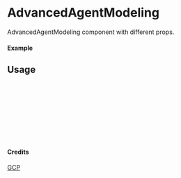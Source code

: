 
<Meta of={AdvancedAgentModeling} title="GCP/AdvancedAgentModeling" />

# AdvancedAgentModeling

AdvancedAgentModeling component with different props.

#### Example

<Canvas of={AdvancedAgentModeling.Primary} />

## Usage

```ts
import { AdvancedAgentModeling } from "yadl-ui";

const Example = () => {
  return (
      <AdvancedAgentModeling />
  );
};

export default Example;
```

#### Credits
[GCP](https://cloud.google.com/icons)
